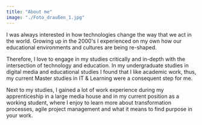 ```yaml
---
title: "About me"
image: "./Foto_draußen_1.jpg"
---
```


I was always interested in how technologies change the way that we act in the world. Growing up in the 2000's I experienced on my own how our educational environments and cultures are being re-shaped.

Therefore, I love to engage in my studies critically and in-depth with the intersection of technology and education. In my undergraduate studies in digital media and educational studies I found that I like academic work, thus, my current Master studies in IT & Learning were a consequent step for me.

Next to my studies, I gained a lot of work experience during my apprenticeship in a large media house and in my current position as a working student, where I enjoy to learn more about transformation processes, agile project management and what it means to find purpose in your work.

